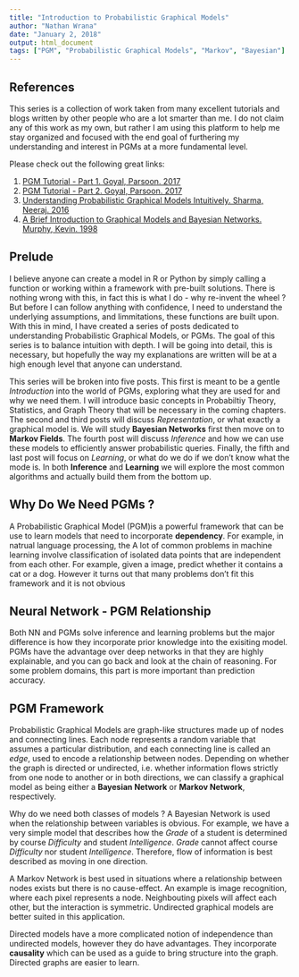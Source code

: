 ```yaml
---
title: "Introduction to Probabilistic Graphical Models"
author: "Nathan Wrana"
date: "January 2, 2018"
output: html_document
tags: ["PGM", "Probabilistic Graphical Models", "Markov", "Bayesian"]
---
```


## References

This series is a collection of work taken from many excellent tutorials and blogs written by other people who are a lot smarter than me. I do not claim any of this work as my own, but rather I am using this platform to help me stay organized and focused with the end goal of furthering my understanding and interest in PGMs at a more fundamental level.  

Please check out the following great links:  

1. [PGM Tutorial - Part 1. Goyal, Parsoon. 2017](https://blog.statsbot.co/probabilistic-graphical-models-tutorial-and-solutions-e4f1d72af189)  
2. [PGM Tutorial - Part 2. Goyal, Parsoon. 2017](https://blog.statsbot.co/probabilistic-graphical-models-tutorial-d855ba0107d1)  
3. [Understanding Probabilistic Graphical Models Intuitively. Sharma, Neeraj. 2016](https://medium.com/@neerajsharma_28983/intuitive-guide-to-probability-graphical-models-be81150da7a)
4. [A Brief Introduction to Graphical Models and Bayesian Networks. Murphy, Kevin. 1998](http://www.cs.ubc.ca/~murphyk/Bayes/bnintro.html#explainaway)

## Prelude

I believe anyone can create a model in R or Python by simply calling a function or working within a framework with pre-built solutions. There is nothing wrong with this, in fact this is what I do - why re-invent the wheel ? But before I can follow anything with confidence, I need to understand the underlying assumptions, and limmitations, these functions are built upon. With this in mind, I have created a series of posts dedicated to understanding Probabilistic Graphical Models, or PGMs. The goal of this series is to balance intuition with depth. I will be going into detail, this is necessary, but hopefully the way my explanations are written will be at a high enough level that anyone can understand.  

This series will be broken into five posts. This first is meant to be a gentle *Introduction* into the world of PGMs, exploring what they are used for and why we need them. I will introduce basic concepts in Probabiltiy Theory, Statistics, and Graph Theory that will be necessary in the coming chapters. The second and third posts will discuss *Representation*, or what exactly a graphical model is. We will study __Bayesian Networks__ first then move on to __Markov Fields__. The fourth post will discuss *Inference* and how we can use these models to efficiently answer probabilistic queries. Finally, the fifth and last post will focus on *Learning*, or what do we do if we don't know what the mode is. In both __Inference__ and __Learning__ we will explore the most common algorithms and actually build them from the bottom up.  

## Why Do We Need PGMs ?

A Probabilistic Graphical Model (PGM)is a powerful framework that can be use to learn models that need to incorporate **dependency**. For example, in natrual language processing, the A lot of common problems in machine learning involve classification of isolated data points that are independent from each other. For example, given a image, predict whether it contains a cat or a dog. However it turns out that many problems don't fit this framework and it is not obvious  

## Neural Network - PGM Relationship  

Both NN and PGMs solve inference and learning problems but the major difference is how they incorporate prior knowledge into the exisiting model. PGMs have the advantage over deep networks in that they are highly explainable, and you can go back and look at the chain of reasoning. For some problem domains, this part is more important than prediction accuracy.


## PGM Framework

Probabilistic Graphical Models are graph-like structures made up of nodes and connecting lines. Each node represents a random variable that assumes a particular distribution, and each connecting line is called an *edge*, used to encode a relationship between nodes. Depending on whether the graph is directed or undirected, i.e. whether information flows strictly from one node to another or in both directions, we can classify a graphical model as being either a **Bayesian Network** or **Markov Network**, respectively.  

Why do we need both classes of models ? A Bayesian Network is used when the relationship between variables is obvious. For example, we have a very simple model that describes how the *Grade* of a student is determined by course *Difficulty* and student *Intelligence*. *Grade* cannot affect course *Difficulty* nor student *Intelligence*. Therefore, flow of information is best described as moving in one direction.  

A Markov Network is best used in situations where a relationship between nodes exists but there is no cause-effect. An example is image recognition, where each pixel represents a node. Neighbouting pixels will affect each other, but the interaction is symmetric. Undirected graphical models are better suited in this application.   

Directed models have a more complicated notion of independence than undirected models, however they do have advantages. They incorporate **causality** which can be used as a guide to bring structure into the graph. Directed graphs are easier to learn. 
